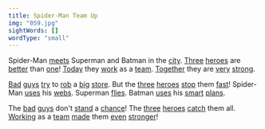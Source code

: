 ```yaml
---
title: Spider-Man Team Up
img: "059.jpg"
sightWords: []
wordType: "small"
---
```


Spider-Man <u>meets</u> Superman and Batman in the <u>city</u>. <u>Three</u> <u>heroes</u> are <u>better</u> than <u>one</u>! <u>Today</u> they <u>work</u> as a <u>team</u>. <u>Together</u> they are <u>very</u> <u>strong</u>.

<u>Bad</u> <u>guys</u> <u>try</u> to <u>rob</u> a <u>big</u> <u>store</u>. But the <u>three</u> <u>heroes</u> <u>stop</u> them <u>fast</u>! Spider-Man <u>uses</u> his <u>webs</u>. Superman <u>flies</u>. Batman <u>uses</u> his <u>smart</u> <u>plans</u>.

The <u>bad</u> <u>guys</u> don't <u>stand</u> a <u>chance</u>! The <u>three</u> <u>heroes</u> <u>catch</u> them all. <u>Working</u> as a <u>team</u> <u>made</u> them <u>even</u> <u>stronger</u>!